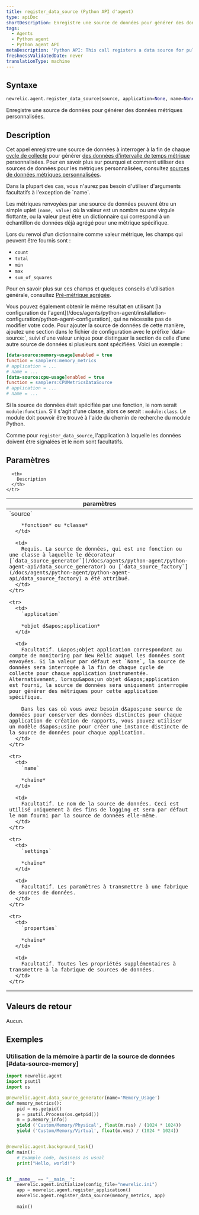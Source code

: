 ```yaml
---
title: register_data_source (Python API d'agent)
type: apiDoc
shortDescription: Enregistre une source de données pour générer des données métriques personnalisées.
tags:
  - Agents
  - Python agent
  - Python agent API
metaDescription: 'Python API: This call registers a data source for pulling custom metric data from.'
freshnessValidatedDate: never
translationType: machine
---
```


## Syntaxe

```py
newrelic.agent.register_data_source(source, application=None, name=None, settings=None, **properties)
```

Enregistre une source de données pour générer des données métriques personnalisées.

## Description

Cet appel enregistre une source de données à interroger à la fin de chaque [cycle de collecte](/docs/accounts-partnerships/education/getting-started-new-relic/glossary#harvest-cycle) pour générer [des données d&apos;intervalle de temps métrique](/docs/data-analysis/metrics/analyze-your-metrics/data-collection-metric-timeslice-event-data#timeslice-data) personnalisées. Pour en savoir plus sur pourquoi et comment utiliser des sources de données pour les métriques personnalisées, consultez [sources de données métriques personnalisées](/docs/agents/python-agent/supported-features/python-custom-metrics#custom-metric-data-sources).

<Callout variant="tip">
  Dans la plupart des cas, vous n&apos;aurez pas besoin d&apos;utiliser d&apos;arguments facultatifs à l&apos;exception de `name`.
</Callout>

Les métriques renvoyées par une source de données peuvent être un simple uplet `(name, value)` où la valeur est un nombre ou une virgule flottante, ou la valeur peut être un dictionnaire qui correspond à un échantillon de données déjà agrégé pour une métrique spécifique.

Lors du renvoi d&apos;un dictionnaire comme valeur métrique, les champs qui peuvent être fournis sont :

* `count`
* `total`
* `min`
* `max`
* `sum_of_squares`

Pour en savoir plus sur ces champs et quelques conseils d&apos;utilisation générale, consultez [Pré-métrique agrégée](/docs/agents/python-agent/supported-features/python-custom-metrics#pre-aggregated-metrics).

<Callout variant="tip">
  Vous pouvez également obtenir le même résultat en utilisant [la configuration de l&apos;agent](/docs/agents/python-agent/installation-configuration/python-agent-configuration), qui ne nécessite pas de modifier votre code. Pour ajouter la source de données de cette manière, ajoutez une section dans le fichier de configuration avec le préfixe `data-source:`, suivi d&apos;une valeur unique pour distinguer la section de celle d&apos;une autre source de données si plusieurs sont spécifiées. Voici un exemple :

  ```ini
  [data-source:memory-usage]enabled = true
  function = samplers:memory_metrics
  # application = ...
  # name = ...
  [data-source:cpu-usage]enabled = true
  function = samplers:CPUMetricsDataSource
  # application = ...
  # name = ...
  ```

  Si la source de données était spécifiée par une fonction, le nom serait `module:function`. S&apos;il s&apos;agit d&apos;une classe, alors ce serait : `module:class`. Le module doit pouvoir être trouvé à l&apos;aide du chemin de recherche du module Python.

  Comme pour `register_data_source`, l&apos;application à laquelle les données doivent être signalées et le nom sont facultatifs.
</Callout>

## Paramètres

<table>
  <thead>
    <tr>
      <th width="25%">
        paramètres
      </th>

      <th>
        Description
      </th>
    </tr>
  </thead>

  <tbody>
    <tr>
      <td>
        `source`

        *fonction* ou *classe*
      </td>

      <td>
        Requis. La source de données, qui est une fonction ou une classe à laquelle le décorateur [`data_source_generator`](/docs/agents/python-agent/python-agent-api/data_source_generator) ou [`data_source_factory`](/docs/agents/python-agent/python-agent-api/data_source_factory) a été attribué.
      </td>
    </tr>

    <tr>
      <td>
        `application`

        *objet d&apos;application*
      </td>

      <td>
        Facultatif. L&apos;objet application correspondant au compte de monitoring par New Relic auquel les données sont envoyées. Si la valeur par défaut est `None`, la source de données sera interrogée à la fin de chaque cycle de collecte pour chaque application instrumentée. Alternativement, lorsqu&apos;un objet d&apos;application est fourni, la source de données sera uniquement interrogée pour générer des métriques pour cette application spécifique.

        Dans les cas où vous avez besoin d&apos;une source de données pour conserver des données distinctes pour chaque application de création de rapports, vous pouvez utiliser un modèle d&apos;usine pour créer une instance distincte de la source de données pour chaque application.
      </td>
    </tr>

    <tr>
      <td>
        `name`

        *chaîne*
      </td>

      <td>
        Facultatif. Le nom de la source de données. Ceci est utilisé uniquement à des fins de logging et sera par défaut le nom fourni par la source de données elle-même.
      </td>
    </tr>

    <tr>
      <td>
        `settings`

        *chaîne*
      </td>

      <td>
        Facultatif. Les paramètres à transmettre à une fabrique de sources de données.
      </td>
    </tr>

    <tr>
      <td>
        `properties`

        *chaîne*
      </td>

      <td>
        Facultatif. Toutes les propriétés supplémentaires à transmettre à la fabrique de sources de données.
      </td>
    </tr>
  </tbody>
</table>

## Valeurs de retour

Aucun.

## Exemples

### Utilisation de la mémoire à partir de la source de données [#data-source-memory]

```py
import newrelic.agent
import psutil
import os

@newrelic.agent.data_source_generator(name='Memory_Usage')
def memory_metrics():
    pid = os.getpid()
    p = psutil.Process(os.getpid())
    m = p.memory_info()
    yield ('Custom/Memory/Physical', float(m.rss) / (1024 * 1024))
    yield ('Custom/Memory/Virtual', float(m.vms) / (1024 * 1024))


@newrelic.agent.background_task()
def main():
    # Example code, business as usual
    print("Hello, world!")


if __name__ == "__main__":
    newrelic.agent.initialize(config_file="newrelic.ini")
    app = newrelic.agent.register_application()
    newrelic.agent.register_data_source(memory_metrics, app)
    
    main()
```